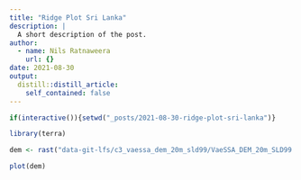 ```yaml
---
title: "Ridge Plot Sri Lanka"
description: |
  A short description of the post.
author:
  - name: Nils Ratnaweera
    url: {}
date: 2021-08-30
output:
  distill::distill_article:
    self_contained: false
---
```

```r
if(interactive()){setwd("_posts/2021-08-30-ridge-plot-sri-lanka")}
```

<!-- https://download.geoservice.dlr.de/TDM90/ -->

```r
library(terra)

dem <- rast("data-git-lfs/c3_vaessa_dem_20m_sld99/VaeSSA_DEM_20m_SLD99.img")

plot(dem)
```

